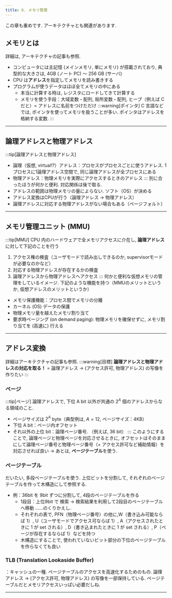 ```yaml
---
title: 6. メモリ管理
---
```


この章も重めです. アーキテクチャとも関連があります.

## メモリとは
詳細は, アーキテクチャの記事も参照. 
- コンピュータには主記憶 (メインメモリ, 単にメモリ) が搭載されており, 典型的な大きさは, 4GB (ノート PC) ～ 256 GB (サーバ)
- CPU は**アドレス**を指定してメモリを読み書きする
- プログラムが使うデータはほぼ全てメモリの中にある
    - 本当に計算する時は, レジスタにロードしてきて計算する
    - メモリを使う手段：大域変数・配列, 局所変数・配列, ヒープ（例えば C だと）= アドレスに名前をつけただけ
:::warning[ポインタ]
C 言語などでは, ポインタを使ってメモリを扱うことが多い. ポインタはアドレスを格納する変数.
:::

---

## 論理アドレスと物理アドレス
:::tip[論理アドレスと物理アドレス]
- 論理（仮想, virtual!?）アドレス：プロセスがプロセスごとに使うアドレス. 1プロセスに1論理アドレス空間で, 同じ論理アドレスが全プロセスにある
- 物理アドレス：物理メモリを実際にアクセスするときのアドレス
:::
別に合ったほうが何かと便利. 対応関係は後で取る.
- アドレスの範囲は物理メモリの量によらない. ソフト（OS）が決める
- アドレス変換はCPUが行う（論理アドレス → 物理アドレス）
- 論理アドレスに対応する物理アドレスがない場合もある（ページフォルト）

---

## メモリ管理ユニット (MMU)
:::tip[MMU]
CPU 内のハードウェアで全メモリアクセスに介在し, **論理アドレス**に対して下記のことを行う
1. アクセス権の検査（ユーザモードで読み出しできるのか, supervisorモードが必要なのかなど）
2. 対応する物理アドレスが存在するかの検査
3. 論理アドレスから物理アドレスへアクセス
:::
何かと便利な仮想メモリの管理をしているイメージ. 下記のような機能を持つ（MMUのメリットというか, 仮想アドレスのメリットというか）
- メモリ保護機能：プロセス間でメモリの分離 
- カーネル (OS) データの保護
- 物理メモリ量を越えたメモリ割り当て
- 要求時ページング (on demand paging): 物理メモリを確保せずに, メモリ割り当てを (高速に) 行える

--- 

## アドレス変換
詳細はアーキテクチャの記事も参照.
:::warning[目標]
**論理アドレスと物理アドレスの対応を取る！** = 論理アドレス → (アクセス許可, 物理アドレス) の写像を作りたい
:::

### ページ
:::tip[ページ]
論理アドレスで, 下位 A bit 以外が共通の $2^A$ 個のアドレスからなる領域のこと.
- ページサイズは $2^A$ byte（典型例は, $A = 12$, ページサイズ：4KB）
- 下位 A bit：ページ内オフセット
- それ以外の上位 bit：論理ページ番号. （例えば, 36 bit）
:::
このようにすることで, 論理ページと物理ページを対応させるときに, 
オフセットはそのままにして論理ページ番号と物理ページ番号（+ アクセス許可など補助情報）を対応させれば良い
→ あとは, **ページテーブル**を使う.

### ページテーブル
だいたい, 多段ページテーブルを使う. 上位ビットを分割して, それぞれのページテーブルを作って木構造にして参照する.
- 例：36bit を 9bit ずつに分割して, 4段のページテーブルを作る
    - 1段目：上位9bit で 検索 → 検索結果を利用して2段目のページテーブルへ移動 ……のくりかえし. 
    - それぞれの表で, PFN（物理ページ番号）の他に,W（書き込み可能ならば 1）, U（ユーザモードでアクセス可ならば 1）, 
    A（アクセスされたときに 1 が set される）, D（書き込まれたときに 1 が set される）, P（ページが存在するならば 1）などを持つ
    - 木構造にすることで, 使われていないビット部分の下位のページテーブルを作らなくても良い

### TLB (Translation Lookaside Buffer)
：キャッシュの一種. ページテーブルのアクセスを高速化するためのもの. 論理アドレス → (アクセス許可, 物理アドレス) の写像を一部保持している. 
ページテーブルだとメモリアクセスいっぱい必要だしね.

---
